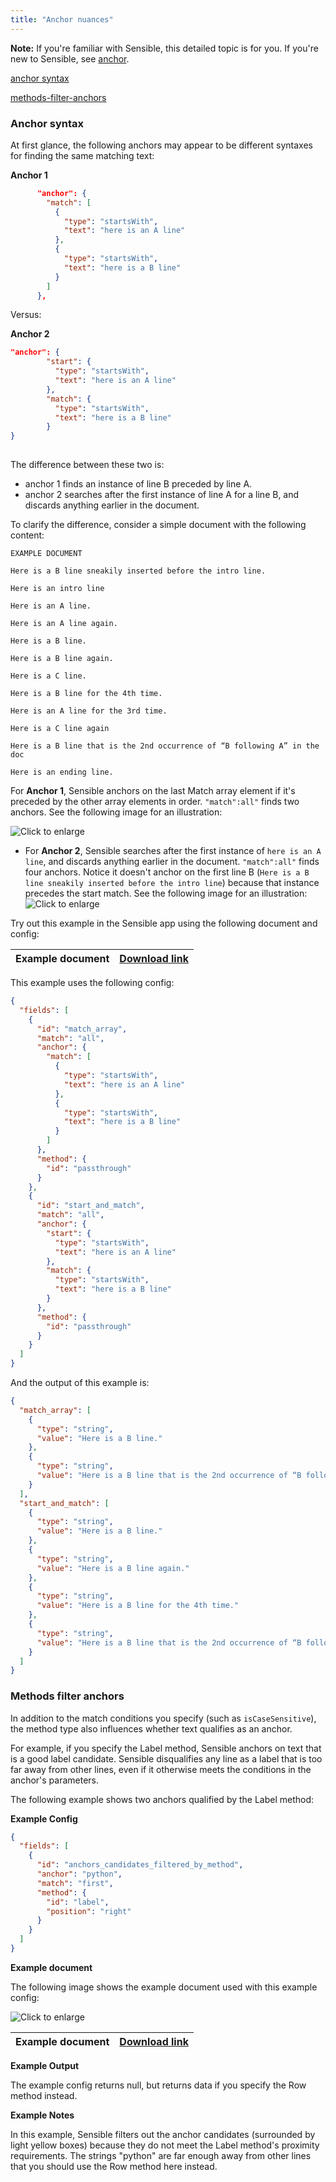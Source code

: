 ```yaml
---
title: "Anchor nuances"
---
```


**Note:** If you're familiar with Sensible, this detailed topic is for you. If you're new to Sensible, see [anchor](/senseml-reference/field-query-object/anchor).

[anchor syntax](/senseml-reference/concepts/anchor-nuances#anchor-syntax)

[methods-filter-anchors](/senseml-reference/concepts/anchor-nuances#methods-filter-anchors)

### Anchor syntax

At first glance, the following anchors may appear to be different syntaxes for finding the same matching text:

**Anchor 1**


```JSON JSON
      "anchor": {
        "match": [
          {
            "type": "startsWith",
            "text": "here is an A line"
          },
          {
            "type": "startsWith",
            "text": "here is a B line"
          }
        ]
      },
```
Versus:

**Anchor 2**



``` JSON JSON
"anchor": {
        "start": {
          "type": "startsWith",
          "text": "here is an A line"
        },
        "match": {
          "type": "startsWith",
          "text": "here is a B line"
        }
}
    
```
The difference between these two is:

* anchor 1 finds an instance of line B preceded by line A.
* anchor 2 searches after the first instance of line A for a line B, and discards anything earlier in the document.

To clarify the difference, consider a simple document with the following content:

```
EXAMPLE DOCUMENT

Here is a B line sneakily inserted before the intro line.

Here is an intro line

Here is an A line.

Here is an A line again.

Here is a B line.

Here is a B line again.

Here is a C line.

Here is a B line for the 4th time.

Here is an A line for the 3rd time.

Here is a C line again

Here is a B line that is the 2nd occurrence of “B following A” in the doc

Here is an ending line.
```
For **Anchor 1**, Sensible anchors on the last Match array element if it's preceded by the other array elements in order. `"match":all"` finds two anchors. See the following image for an illustration: 

![Click to enlarge](/assets/v0/images/final/anchor_2.png)

* For **Anchor 2**, Sensible searches after the first instance of `here is an A line`, and discards anything earlier in the document. `"match":all"` finds four anchors. Notice it doesn't anchor on the first line B (`Here is a B line sneakily inserted before the intro line`) because that instance precedes the start match. See the following image for an illustration:  
![Click to enlarge](/assets/v0/images/final/anchor_3.png)

Try out this example in the Sensible app using the following document and config:

| Example document | [Download link](https://raw.githubusercontent.com/sensible-hq/sensible-docs/main/readme-sync/assets/v0/pdfs/anchor.pdf) |
| ---------------- | ----------------------------------------------------------------------------------------------------------------------- |

This example uses the following config:

```JSON JSON 
{
  "fields": [
    {
      "id": "match_array",
      "match": "all",
      "anchor": {
        "match": [
          {
            "type": "startsWith",
            "text": "here is an A line"
          },
          {
            "type": "startsWith",
            "text": "here is a B line"
          }
        ]
      },
      "method": {
        "id": "passthrough"
      }
    },
    {
      "id": "start_and_match",
      "match": "all",
      "anchor": {
        "start": {
          "type": "startsWith",
          "text": "here is an A line"
        },
        "match": {
          "type": "startsWith",
          "text": "here is a B line"
        }
      },
      "method": {
        "id": "passthrough"
      }
    }
  ]
}
```
And the output of this example is:

```JSON JSON 
{
  "match_array": [
    {
      "type": "string",
      "value": "Here is a B line."
    },
    {
      "type": "string",
      "value": "Here is a B line that is the 2nd occurrence of “B following A” in the doc"
    }
  ],
  "start_and_match": [
    {
      "type": "string",
      "value": "Here is a B line."
    },
    {
      "type": "string",
      "value": "Here is a B line again."
    },
    {
      "type": "string",
      "value": "Here is a B line for the 4th time."
    },
    {
      "type": "string",
      "value": "Here is a B line that is the 2nd occurrence of “B following A” in the doc"
    }
  ]
}
```
### Methods filter anchors

In addition to the match conditions you specify (such as `isCaseSensitive`), the method type also influences whether text qualifies as an anchor.

For example, if you specify the Label method, Sensible anchors on text that is a good label candidate. Sensible disqualifies any line as a label that is too far away from other lines, even if it otherwise meets the conditions in the anchor's parameters.

The following example shows two anchors qualified by the Label method:

**Example Config**

```JSON JSON 
{
  "fields": [
    {
      "id": "anchors_candidates_filtered_by_method",
      "anchor": "python",
      "match": "first",
      "method": {
        "id": "label",
        "position": "right"
      }
    }
  ]
}
```
**Example document**

The following image shows the example document used with this example config:

![Click to enlarge](/assets/v0/images/final/ui_filtered_anchor.png)

| Example document | [Download link](https://raw.githubusercontent.com/sensible-hq/sensible-docs/main/readme-sync/assets/v0/pdfs/row%5Fcolumn.pdf) |
| ---------------- | ----------------------------------------------------------------------------------------------------------------------------- |

**Example Output**

The example config returns null, but returns data if you specify the Row method instead.

**Example Notes**

In this example, Sensible filters out the anchor candidates (surrounded by light yellow boxes) because they do not meet the Label method's proximity requirements. The strings "python" are far enough away from other lines that you should use the Row method here instead.